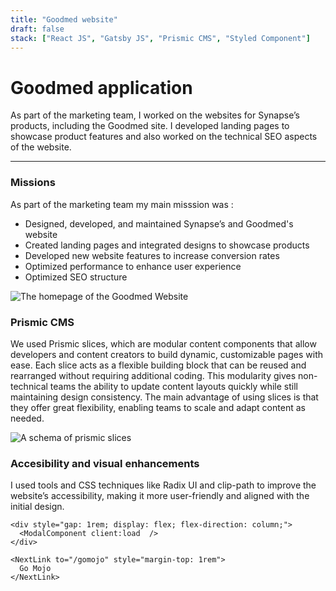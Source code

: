 ```yaml
---
title: "Goodmed website"
draft: false
stack: ["React JS", "Gatsby JS", "Prismic CMS", "Styled Component"]
---
```




# Goodmed application

<p class="intro">
  As part of the marketing team, I worked on the websites for Synapse’s products, including the Goodmed site. I developed landing pages to showcase product features and also worked on the technical SEO aspects of the website.

</p>

<Tags tags={frontmatter.stack} />
<hr />

<div class="container">
  <section>
    <h3>Missions</h3>
    <p>
    As part of the marketing team my main misssion was :
    <ul class="list-style-active">
      <li>Designed, developed, and maintained Synapse’s and Goodmed's website</li>
      <li>Created landing pages and integrated designs to showcase products</li>
      <li>Developed new website features to increase conversion rates</li>
      <li>Optimized performance to enhance user experience</li>
      <li>Optimized SEO structure</li>
    </ul>
    </p>
    <Card caption="The homepage of the Goodmed Website">
        <div class="card-wrapper">
            <Image
                src={goodmedWebsite}
                class="img-shadow"
                alt="The homepage of the Goodmed Website"
            />
      </div>
    </Card>
  </section>
  <section>
    <h3>Prismic CMS</h3>
    <p>
      We used Prismic slices, which are modular content components that allow developers and content creators to build dynamic, customizable pages with ease.
      Each slice acts as a flexible building block that can be reused and rearranged without requiring additional coding. This modularity gives non-technical teams the ability to update content layouts quickly while still maintaining design consistency.
      The main advantage of using slices is that they offer great flexibility, enabling teams to scale and adapt content as needed. 
    </p>
    <Card caption="A schema of prismic slices">
      <div class="card-wrapper">
        <Image
          src={prismicSlice}
          class="img-shadow"
          alt="A schema of prismic slices"
        />
      </div>
    </Card>

  </section>

  <section>
    <h3>Accesibility and visual enhancements</h3>
    <p>I used tools and CSS techniques like Radix UI and clip-path to improve the website’s accessibility, making it more user-friendly and aligned with the initial design.</p>
    <p>
    </p>

    <div style="gap: 1rem; display: flex; flex-direction: column;">
      <ModalComponent client:load  />
    </div>

    <NextLink to="/gomojo" style="margin-top: 1rem">
      Go Mojo
    </NextLink>

  </section>
</div>
